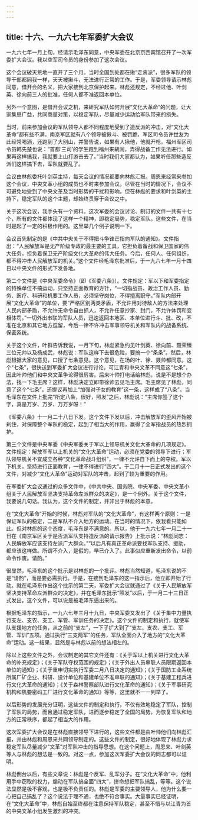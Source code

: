```yaml
---
---
---
```

title: 十六、一九六七年军委扩大会议
---



一九六七年一月上旬，经请示毛泽东同意，中央军委在北京京西宾馆召开了一次军委扩大会议。我以空军司令员的身份参加了这次会议。

这个会议破天荒地一直开了三个月。当时全国到处都在揪“走资派”，很多军队的领导干部都同我一样，天天被揪斗，无法进行正常的工作。于是，军委领导请示林彪同意，借开会的名义，把大家接到北京保护起来。林彪还规定，不经过他、叶剑英、徐向前三人的批准，任何人都不准返回本单位。

另外一个意图，是借开会议之机，来研究军队如何开展“文化大革命”的问题，让大家集思广益，共同商量对策，以稳定军队，尽量减少运动给军队带来的损失。

当时，前来参加会议的军队领导人都不同程度地受到了造反派的冲击，对“文化大革命”都有些不满。南京军区就有八个领导被揪斗、被罚跪，军区司令员许世友为此经常喝酒，还跑到了大别山，并警告说，如果有人揪他，他就开枪。福州军区司令员韩先楚也说：“首都‘三司’的学生跑到福州来胡闹，弄得战备工作无法进行。如果再这样搞我，我就要上山打游击去了。”当时我们大家都认为，如果听任那些造反派们这样搞下去，军队就要乱了。

会议由林彪委托叶剑英主持，每天会议的情况都要向林彪汇报。周恩来经常来参加这个会议，中央文革小组的成员也不时来参加会议。尽管在当时的情况下，会议不可避免地受到了中央文革及当时形势的干扰和影响，但在林彪的要求和叶剑英的主持下，稳定军队的这个主题，却始终贯穿于会议之中。

关于这次会议，我手头有一个资料。这次军委的会议讨论、制订的文件一共有十七个，所有的文件都体现了这样一个精神，即稳定局势，稳定军队。这些文件，在当时是起了一定的积极作用的。这里举几个例子说明一下。

会议首先制定的是《中共中央关于不得把斗争锋芒指向军队的通知》。文件指出：“人民解放军是无产阶级专政的最主要的工具，它担负着备战和保卫国家的伟大任务，担负着保卫无产阶级文化大革命的伟大任务。今后，任何人、任何组织，都不得冲击人民解放军的机关。”这个文件经毛泽东批准后，于一九六七年一月十四日以中央文件的形式下发各地。

第二个文件是《中央军委命令》（即《军委八条》）。文件规定：军以下和军委指定的特殊单位不搞运动，只坚持正面教育的方针，“一切指战员、政治工作人员、勤务、医疗、科研和机要工作人员，必须坚守岗位，不得擅离职守。”军队内部开展“文化大革命”的单位，要“严格区别两类矛盾，不允许用对待敌人的方法来处理人民内部矛盾，不允许无命令自由抓人，不允许任意抄家、封门，不允许体罚和变相体罚。”一切外出串联的军队人员，迅速返回本地区、本单位进行斗、批、改，不准在北京和其它地方逗留，今后一律不许冲击军事领导机关和军队内的战备系统、保密系统。

关于这个文件，叶群告诉我说，一月下旬，林彪紧急约见叶剑英、徐向前、聂荣臻三位元帅以及杨成武，林彪说：军队这样下去很危险，要搞一个“条条”。然后，林彪根据大家的意见，口授了七条意见。这个意见，在场的叶、徐、聂帅都同意。这个“七条”，很快送到军委扩大会议进行讨论。可江青和中央文革不同意这“七条”，因此叶帅他们和中央文革争论得很厉害。后来叶帅打电话给林彪，说是不是想个办法，找一下毛主席？这样，林彪决定立即带徐帅去见毛主席。毛主席见了林彪，同意了这个“七条”。还提议再加上“加强对子女的教育”这一条，这样成了“八条”。当毛泽东在文件上批完“所定八条，很好，照发”之后，林彪说：“主席你签了这个字，真是万岁、万岁、万万岁呀！”

《军委八条》十一月二十八日下发。这个文件下发以后，冲击解放军的歪风开始被刹住，对保障整个军队的稳定，起到了相当大的作用，赢得了全军指战员的热烈拥护。

第三个文件是中央军委《中央军委关于军以上领导机关文化大革命的几项规定》。文件规定：解放军军以上机关的“文化大革命”运动，必须在党委的领导下进行；军队领导机关不宜成立各种“文化革命战斗组织”，一律不允许自下而上的夺权。军以下机关，坚持进行正面教育，一律不得进行“四大”。于二月十一日正式发出的这个文件，对减少“文化大革命”运动对军队的冲击，起到了较为重要的作用。

在军委扩大会议通过的众多文件中，《中共中央、国务院、中央军委、中央文革小组关于人民解放军坚决支持革命左派群众的决定》，是一个例外。关于这个文件，我要说几句话。我认为，这个文件的制定，并非出于林彪的本意。

在“文化大革命”开始的时候，林彪对军队的“文化大革命”，有这样两个原则：一是保证军队的稳定，二是军队不介入地方的运动。在当时的情况下，依我看只能如此。但对林彪的这个态度，毛泽东是不满意的。所以，他于一九六七年一月二十一日在《南京军区关于是否派军队支持造反派的请示报告》上批示说：“林彪同志：人民解放军应该支持左派广大群众。”“以后凡有真正革命派要找军队支持、援助，都应该这样做。所谓不介入，是假的，早已介入了。此事似应重新发出命令，以前命令作废。请酌。”

很显然，毛泽东的这个批示是对林彪的一个批评。林彪当然知道，毛泽东说的不是“请酌”，而是要必需执行。于是，在接到毛泽东的这一指示后，他立即开始了行动。就在毛泽东作出这个批示的第二天，军委扩大会议就通过了《关于人民解放军坚决支持革命左派群众的决定》，并在毛泽东批示“照发”以后，于一月二十三日正式发出。这个文件，可以说是被毛泽东逼出来的。

根据毛泽东的指示，一九六七年三月十九日，中央军委又发出了《关于集中力量执行支左、支农、支工、军管、军训任务的决定》。这个文件的制定和执行，就使军队支援地方的任务，从之前的“支左”，一下子扩大到了“支左、支农、支工、军管、军训”五项。通过执行“三支两军”的任务，军队全面介入了地方的“文化大革命”运动。这一结果，显然是与林彪以前的想法相左的。

除以上这些文件之外，会议制定的其它文件还有：《关于军以上机关进行文化大革命的补充规定》；《关于军队夺权范围的规定》；《关于外出人员串联人员限期返回本单位的通知》；《关于重申切实执行军委二月八日决定的通知》；《关于国防工业系统所属厂矿企业、科研、设计单位和基建单位不准串联的通知》；《关于基建工程兵进行文化大革命的通知》；《关于森林警察部队进行文化革命的通知》；《关于军事研究机构和机要密码工厂进行文化革命的通知》等等，这里就不一一列举了。

以后形势的发展充分证明，这些文件的制定和执行，不仅有效地稳定了军队，控制了军队的局势，而且通过稳定军队，进而逐步稳定了全国的局势，为恢复军队和地方的正常秩序，都起了相当大的作用。

这次军委扩大会议是在林彪直接领导下进行的，这些文件都是由叶帅他们向林彪汇报，并由林彪和周恩来共同领导制定的。这些文件的制定，很好地体现了林彪力求稳定军队尽量减少“文革”对军队冲击的指导思想。在这个问题上，周恩来、叶剑英等人与林彪的想法是一致的。对这一点，参加这次军委扩大会议的同志都可以证明。

林彪倒台以后，有些文章说：林彪是个反军、乱军分子。在“文化大革命”中，他利用手中窃取的权力，煽动在军队搞全面“四大”，拼命想把军队搞乱，等等。这个说法显然是极不客观，也是极不负责任的。林彪是军委的主要领导人，他为什么要一心把自己搞乱了？这个说法于理不通，也绝不符合事实。大量事实已经证明，在“文化大革命”中，林彪自始至终都在注意保持军队稳定，甚至不惜与以江青为首的中央文革小组发生激烈的冲突。